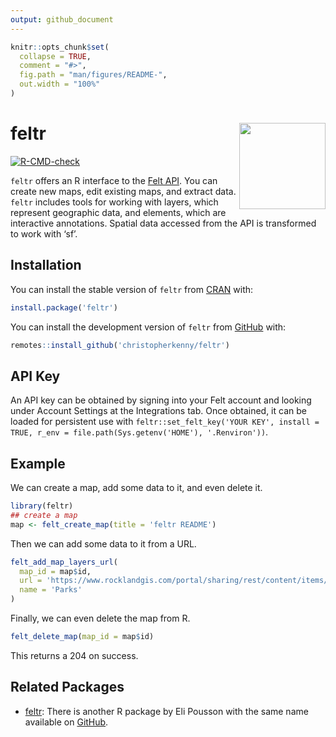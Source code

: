 ```yaml
---
output: github_document
---
```


<!-- README.md is generated from README.Rmd. Please edit that file -->

```r
knitr::opts_chunk$set(
  collapse = TRUE,
  comment = "#>",
  fig.path = "man/figures/README-",
  out.width = "100%"
)
```

# feltr <img src="man/figures/logo.png" align="right" height="138" />

<!-- badges: start -->
[![R-CMD-check](https://github.com/christopherkenny/feltr/actions/workflows/R-CMD-check.yaml/badge.svg)](https://github.com/christopherkenny/feltr/actions/workflows/R-CMD-check.yaml)
<!-- badges: end -->

`feltr` offers an R interface to the [Felt API](https://feltmaps.notion.site/Felt-Public-API-reference-c01e0e6b0d954a678c608131b894e8e1). 
You can create new maps, edit existing maps, and extract data.
`feltr` includes tools for working with layers, which represent geographic data, 
and elements, which are interactive annotations. Spatial data accessed from the API 
is transformed to work with 'sf'.

## Installation

You can install the stable version of `feltr` from [CRAN](https://cran.r-project.org/package=feltr) with:

```r
install.package('feltr')
```

You can install the development version of `feltr` from [GitHub](https://github.com/christopherkenny/feltr) with:

``` r
remotes::install_github('christopherkenny/feltr')
```

## API Key

An API key can be obtained by signing into your Felt account and looking under Account Settings at the Integrations tab.
Once obtained, it can be loaded for persistent use with `feltr::set_felt_key('YOUR KEY', install = TRUE, r_env = file.path(Sys.getenv('HOME'), '.Renviron'))`.

## Example

We can create a map, add some data to it, and even delete it.

```r
library(feltr)
## create a map
map <- felt_create_map(title = 'feltr README')
```

Then we can add some data to it from a URL.

```r
felt_add_map_layers_url(
  map_id = map$id, 
  url = 'https://www.rocklandgis.com/portal/sharing/rest/content/items/73fc78cb0fb04580b4788937fe5ee697/data',
  name = 'Parks'
)
```

Finally, we can even delete the map from R.

```r
felt_delete_map(map_id = map$id)
```

This returns a 204 on success.

## Related Packages

- [feltr](https://elipousson.github.io/feltr/): There is another R package by Eli Pousson with the same name available on [GitHub](https://github.com/elipousson/feltr).
